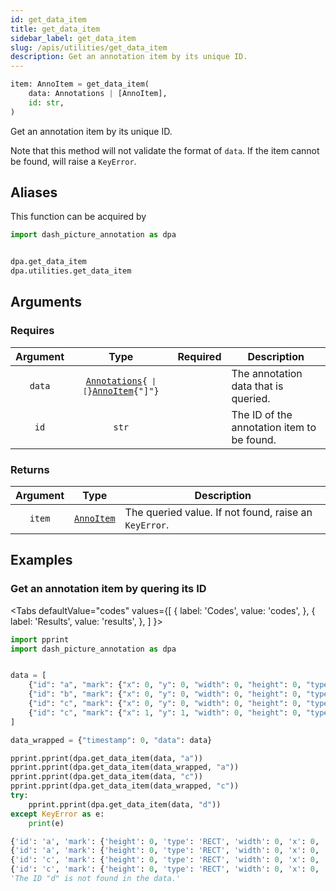 ```yaml
---
id: get_data_item
title: get_data_item
sidebar_label: get_data_item
slug: /apis/utilities/get_data_item
description: Get an annotation item by its unique ID.
---
```





<APITopBar type="func" source="utilities.get_data_item" />

```python
item: AnnoItem = get_data_item(
    data: Annotations | [AnnoItem],
    id: str,
)
```

Get an annotation item by its unique ID.

Note that this method will not validate the format of `data`. If the item cannot
be found, will raise a `KeyError`.

## Aliases

This function can be acquired by

```python
import dash_picture_annotation as dpa


dpa.get_data_item
dpa.utilities.get_data_item
```

## Arguments

### Requires

| Argument |                                                      Type                                                       |             Required              | <center>Description</center>               |
| :------: | :-------------------------------------------------------------------------------------------------------------: | :-------------------------------: | ------------------------------------------ |
|  `data`  | <code>[Annotations](../typehints/Annotations.mdx){` \| [`}[AnnoItem](../typehints/AnnoItem.mdx){"]"}</code> | <InlineIcon icon={vsiCheckIcon}/> | The annotation data that is queried.       |
|   `id`   |                                                      `str`                                                      | <InlineIcon icon={vsiCheckIcon}/> | The ID of the annotation item to be found. |

### Returns

| Argument |                  Type                   | <center>Description</center>                          |
| :------: | :-------------------------------------: | :---------------------------------------------------- |
|  `item`  | [`AnnoItem`](../typehints/AnnoItem.mdx) | The queried value. If not found, raise an `KeyError`. |

## Examples

### <IconObjType type="term"/> Get an annotation item by quering its ID

<Tabs
  defaultValue="codes"
  values={[
    { label: 'Codes', value: 'codes', },
    { label: 'Results', value: 'results', },
  ]
}>

<TabItem value="codes">

```python title="get_anno_item_by_id.py" showLineNumbers
import pprint
import dash_picture_annotation as dpa


data = [
    {"id": "a", "mark": {"x": 0, "y": 0, "width": 0, "height": 0, "type": "RECT"}},
    {"id": "b", "mark": {"x": 0, "y": 0, "width": 0, "height": 0, "type": "RECT"}},
    {"id": "c", "mark": {"x": 0, "y": 0, "width": 0, "height": 0, "type": "RECT"}},
    {"id": "c", "mark": {"x": 1, "y": 1, "width": 0, "height": 0, "type": "RECT"}},
]

data_wrapped = {"timestamp": 0, "data": data}

pprint.pprint(dpa.get_data_item(data, "a"))
pprint.pprint(dpa.get_data_item(data_wrapped, "a"))
pprint.pprint(dpa.get_data_item(data, "c"))
pprint.pprint(dpa.get_data_item(data_wrapped, "c"))
try:
    pprint.pprint(dpa.get_data_item(data, "d"))
except KeyError as e:
    print(e)
```

</TabItem>

<TabItem value="results">

```python
{'id': 'a', 'mark': {'height': 0, 'type': 'RECT', 'width': 0, 'x': 0, 'y': 0}}
{'id': 'a', 'mark': {'height': 0, 'type': 'RECT', 'width': 0, 'x': 0, 'y': 0}}
{'id': 'c', 'mark': {'height': 0, 'type': 'RECT', 'width': 0, 'x': 0, 'y': 0}}
{'id': 'c', 'mark': {'height': 0, 'type': 'RECT', 'width': 0, 'x': 0, 'y': 0}}
'The ID "d" is not found in the data.'
```

</TabItem>

</Tabs>
